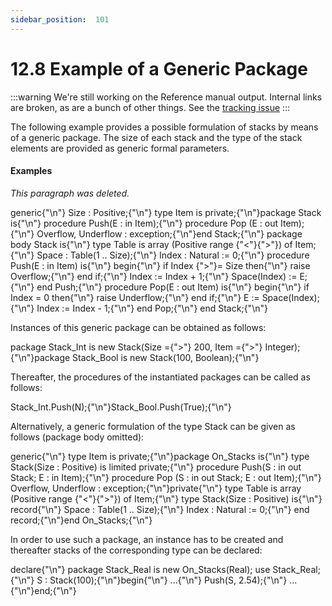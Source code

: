 ---
sidebar_position:  101
---

# 12.8  Example of a Generic Package

:::warning
We're still working on the Reference manual output.  Internal links are broken,
as are a bunch of other things.
See the [tracking issue](https://github.com/ada-lang-io/ada-lang-io/issues/20)
:::


<p>The following example provides a possible formulation of stacks by means of a generic package. The size of each stack and the type of the stack elements are provided as generic formal parameters. </p>

#### Examples

<p><em>This paragraph was deleted.</em></p>
<CodeBlock>
generic{"\n"}   Size : Positive;{"\n"}   type Item is private;{"\n"}package Stack is{"\n"}   procedure Push(E : in  Item);{"\n"}   procedure Pop (E : out Item);{"\n"}   Overflow, Underflow : exception;{"\n"}end Stack;{"\n"}
</CodeBlock>

<CodeBlock>
package body Stack is{"\n"}
</CodeBlock>

<CodeBlock>
   type Table is array (Positive range {"<"}{">"}) of Item;{"\n"}   Space : Table(1 .. Size);{"\n"}   Index : Natural := 0;{"\n"}
</CodeBlock>

<CodeBlock>
   procedure Push(E : in Item) is{"\n"}   begin{"\n"}      if Index {">"}= Size then{"\n"}         raise Overflow;{"\n"}      end if;{"\n"}      Index := Index + 1;{"\n"}      Space(Index) := E;{"\n"}   end Push;{"\n"}
</CodeBlock>

<CodeBlock>
   procedure Pop(E : out Item) is{"\n"}   begin{"\n"}      if Index = 0 then{"\n"}         raise Underflow;{"\n"}      end if;{"\n"}      E := Space(Index);{"\n"}      Index := Index - 1;{"\n"}   end Pop;{"\n"}
</CodeBlock>

<CodeBlock>
end Stack;{"\n"}
</CodeBlock>

<p>Instances of this generic package can be obtained as follows: </p>
<CodeBlock>
package Stack_Int  is new Stack(Size ={">"} 200, Item ={">"} Integer);{"\n"}package Stack_Bool is new Stack(100, Boolean);{"\n"}
</CodeBlock>

<p>Thereafter, the procedures of the instantiated packages can be called as follows: </p>
<CodeBlock>
Stack_Int.Push(N);{"\n"}Stack_Bool.Push(True);{"\n"}
</CodeBlock>

<p>Alternatively, a generic formulation of the type Stack can be given as follows (package body omitted): </p>
<CodeBlock>
generic{"\n"}   type Item is private;{"\n"}package On_Stacks is{"\n"}   type Stack(Size : Positive) is limited private;{"\n"}   procedure Push(S : in out Stack; E : in  Item);{"\n"}   procedure Pop (S : in out Stack; E : out Item);{"\n"}   Overflow, Underflow : exception;{"\n"}private{"\n"}   type Table is array (Positive range {"<"}{">"}) of Item;{"\n"}   type Stack(Size : Positive) is{"\n"}      record{"\n"}         Space : Table(1 .. Size);{"\n"}         Index : Natural := 0;{"\n"}      end record;{"\n"}end On_Stacks;{"\n"}
</CodeBlock>

<p>In order to use such a package, an instance has to be created and thereafter stacks of the corresponding type can be declared: </p>
<CodeBlock>
declare{"\n"}   package Stack_Real is new On_Stacks(Real); use Stack_Real;{"\n"}   S : Stack(100);{"\n"}begin{"\n"}   ...{"\n"}   Push(S, 2.54);{"\n"}   ...{"\n"}end;{"\n"}
</CodeBlock>

